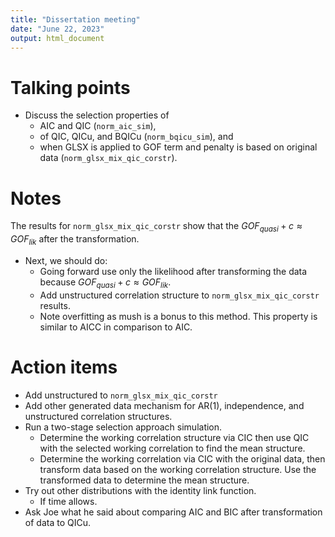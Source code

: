 ```yaml
---
title: "Dissertation meeting"
date: "June 22, 2023"
output: html_document
---
```


# Talking points

- Discuss the selection properties of
  - AIC and QIC (`norm_aic_sim`),
  - of QIC, QICu, and BQICu (`norm_bqicu_sim`), and
  - when GLSX is applied to GOF term and penalty is based on original data (`norm_glsx_mix_qic_corstr`).

# Notes

The results for `norm_glsx_mix_qic_corstr` show that the $GOF_{quasi} + c \approx GOF_{lik}$ after the transformation.

- Next, we should do:
  - Going forward use only the likelihood after transforming the data because $GOF_{quasi} + c \approx GOF_{lik}$.
  - Add unstructured correlation structure to `norm_glsx_mix_qic_corstr` results.
  - Note overfitting as mush is a bonus to this method. This property is similar to AICC in comparison to AIC.

# Action items

- Add unstructured to `norm_glsx_mix_qic_corstr`
- Add other generated data mechanism for AR(1), independence, and unstructured correlation structures.
- Run a two-stage selection approach simulation.
  - Determine the working correlation structure via CIC then use QIC with the selected working correlation to find the mean structure.
  - Determine the working correlation via CIC with the original data, then transform data based on the working correlation structure. Use the transformed data to determine the mean structure.
- Try out other distributions with the identity link function.
  - If time allows. 
- Ask Joe what he said about comparing AIC and BIC after transformation of data to QICu.
